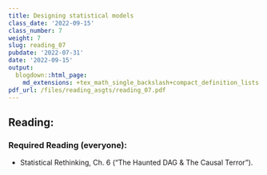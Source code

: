 ```yaml
---
title: Designing statistical models
class_date: '2022-09-15'
class_number: 7
weight: 7
slug: reading_07
pubdate: '2022-07-31'
date: '2022-09-15'
output:
  blogdown::html_page:
    md_extensions: +tex_math_single_backslash+compact_definition_lists
pdf_url: /files/reading_asgts/reading_07.pdf
---
```

## Reading:

### Required Reading (everyone):

* Statistical Rethinking, Ch. 6 ("The Haunted DAG & The Causal Terror").

